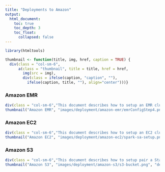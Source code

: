 ```yaml
---
title: "Deployments to Amazon"
output:
  html_document:
    toc: true
    toc_depth: 3
    toc_float:
      collapsed: false
---
```


<style>
  .thumbnail {
    border: none;
  }
</style>

```r
library(htmltools)

thumbnail <- function(title, img, href, caption = TRUE) {
  div(class = "col-sm-6",
      a(class = "thumbnail", title = title, href = href,
        img(src = img),
        div(class = ifelse(caption, "caption", ""),
          ifelse(caption, title, ""), align="center")))}
```

### Amazon EMR

```r
div(class = "col-sm-6","This document describes how to setup an EMR cluster, create Hive tables, connect to Spark, analize data, cache data, train a model, visualize predictions and build a dashboard.")
thumbnail("Amazon EMR", "images/deployment/amazon-emr/emrConfigStep4.png", "deployment-amazon-emr.html")
```


### Amazon EC2

```r
div(class = "col-sm-6","This document describes how to setup an EC2 cluster using Spark Standalone, configure EC2 instances, configure Spark and RStudio Server.")
thumbnail("Amazon EC2", "images/deployment/amazon-ec2/spark-sa-setup.png", "deployment-amazon-ec2.html")
```

### Amazon S3

```r
div(class = "col-sm-6","This document describes how to setup pair a Standalone Spark cluster with S3. Unlike in a Hadoop cluster, the data and the computation remain separated thus allowing us repurpose or even tear down the cluster when done. This document covers the packages and settings needed to connect R to Spark in Standalone mode and S3; and a recommended approach to work with data from S3.")
thumbnail("Amazon S3", "images/deployment/amazon-s3/s3-bucket.png", "deployment-amazon-s3.html")
```


